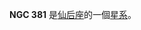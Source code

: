 {{NGCInfoBox
|NGCID=NGC 381
|發現者=卡羅琳·赫歇爾
|發現日期=1783年-月-日
|其他編號=OCL 317
|曆元=J2000.0
|赤經=1時8分20秒
|赤緯=61°35'0"
|星座=仙后座
|星體=星系
|星等=9.3
|表面亮度=
|藍等=
}}

'''NGC 381''' 是[[仙后座|仙后座]]的一個[[星系|星系]]。

{{NGCReference|381}}
{{Catalogs|NGC=381}}